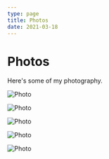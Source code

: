 ```yaml
---
type: page
title: Photos
date: 2021-03-18
---
```


# Photos

Here's some of my photography.


<Image
  src="/images/Screenshot from 2023-04-07 17-16-38.png"
  alt="Photo"
  width={995}
  HEIGHT={502}
  priority
  className="next-image"
/>


<Image
  src="/images/Screenshot_2022_1103_180507.png"
  alt="Photo"
  width={987}
  HEIGHT={1310}
  priority
  className="next-image"
/>

<Image
  src="/images/IMG_20230202_233254.jpg"
  alt="Photo"
  width={1407}
  HEIGHT={1390}
  priority
  className="next-image"
/>

<Image
  src="/images/IMG_20200916_170132.jpg"
  alt="Photo"
  width={1465}
  HEIGHT={682}
  priority
  className="next-image"
/>

<Image
  src="/images/IMG_20170914_152046866.jpg"
  alt="Photo"
  width={908}
  HEIGHT={711}
  priority
  className="next-image"
/>
